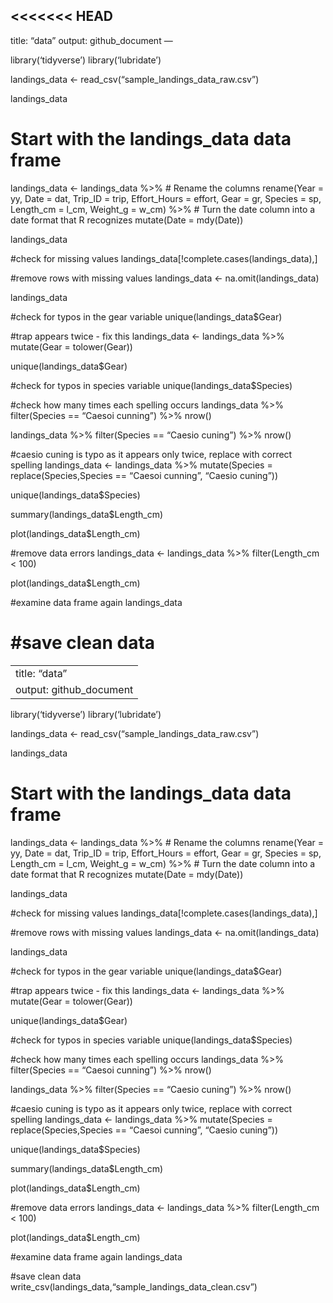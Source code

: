 <<<<<<< HEAD
---
title: "data"
output: github_document
---

library('tidyverse')
library('lubridate')

landings_data <- read_csv("sample_landings_data_raw.csv")

landings_data

# Start with the landings_data data frame
landings_data <- landings_data %>%
  # Rename the columns
  rename(Year = yy,
         Date = dat,
         Trip_ID = trip,
         Effort_Hours = effort,
         Gear = gr,
         Species = sp,
         Length_cm = l_cm,
         Weight_g = w_cm) %>%
  # Turn the date column into a date format that R recognizes
  mutate(Date = mdy(Date)) 

landings_data

#check for missing values
landings_data[!complete.cases(landings_data),]

#remove rows with missing values
landings_data <- na.omit(landings_data)

landings_data

#check for typos in the gear variable
unique(landings_data$Gear)

#trap appears twice - fix this
landings_data <- landings_data %>%
  mutate(Gear = tolower(Gear))

unique(landings_data$Gear)

#check for typos in species variable
unique(landings_data$Species)

#check how many times each spelling occurs
landings_data %>%
  filter(Species == "Caesoi cunning") %>%
  nrow()
  
landings_data %>%
  filter(Species == "Caesio cuning") %>%
  nrow()
  
#caesio cuning is typo as it appears only twice, replace with correct spelling 
landings_data <- landings_data %>%
  mutate(Species = replace(Species,Species == "Caesoi cunning", "Caesio cuning"))

unique(landings_data$Species)

summary(landings_data$Length_cm)

plot(landings_data$Length_cm)

#remove data errors
landings_data <- landings_data %>%
  filter(Length_cm < 100)

plot(landings_data$Length_cm)

#examine data frame again
landings_data

#save clean data
=======
---
title: "data"
output: github_document
---

library('tidyverse')
library('lubridate')

landings_data <- read_csv("sample_landings_data_raw.csv")

landings_data

# Start with the landings_data data frame
landings_data <- landings_data %>%
  # Rename the columns
  rename(Year = yy,
         Date = dat,
         Trip_ID = trip,
         Effort_Hours = effort,
         Gear = gr,
         Species = sp,
         Length_cm = l_cm,
         Weight_g = w_cm) %>%
  # Turn the date column into a date format that R recognizes
  mutate(Date = mdy(Date)) 

landings_data

#check for missing values
landings_data[!complete.cases(landings_data),]

#remove rows with missing values
landings_data <- na.omit(landings_data)

landings_data

#check for typos in the gear variable
unique(landings_data$Gear)

#trap appears twice - fix this
landings_data <- landings_data %>%
  mutate(Gear = tolower(Gear))

unique(landings_data$Gear)

#check for typos in species variable
unique(landings_data$Species)

#check how many times each spelling occurs
landings_data %>%
  filter(Species == "Caesoi cunning") %>%
  nrow()
  
landings_data %>%
  filter(Species == "Caesio cuning") %>%
  nrow()
  
#caesio cuning is typo as it appears only twice, replace with correct spelling 
landings_data <- landings_data %>%
  mutate(Species = replace(Species,Species == "Caesoi cunning", "Caesio cuning"))

unique(landings_data$Species)

summary(landings_data$Length_cm)

plot(landings_data$Length_cm)

#remove data errors
landings_data <- landings_data %>%
  filter(Length_cm < 100)

plot(landings_data$Length_cm)

#examine data frame again
landings_data

#save clean data
write_csv(landings_data,"sample_landings_data_clean.csv")
